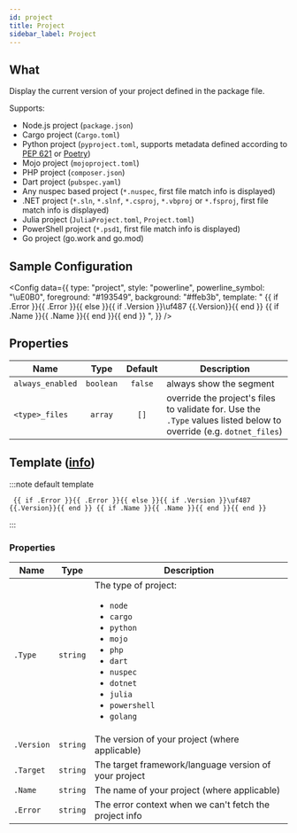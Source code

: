 ```yaml
---
id: project
title: Project
sidebar_label: Project
---
```


## What

Display the current version of your project defined in the package file.

Supports:

- Node.js project (`package.json`)
- Cargo project (`Cargo.toml`)
- Python project (`pyproject.toml`, supports metadata defined according to [PEP 621][pep621-standard] or [Poetry][poetry-standard])
- Mojo project (`mojoproject.toml`)
- PHP project (`composer.json`)
- Dart project (`pubspec.yaml`)
- Any nuspec based project (`*.nuspec`, first file match info is displayed)
- .NET project (`*.sln`, `*.slnf`, `*.csproj`, `*.vbproj` or `*.fsproj`, first file match info is displayed)
- Julia project (`JuliaProject.toml`, `Project.toml`)
- PowerShell project (`*.psd1`, first file match info is displayed)
- Go project (go.work and go.mod)

## Sample Configuration


<Config
  data={{
    type: "project",
    style: "powerline",
    powerline_symbol: "\uE0B0",
    foreground: "#193549",
    background: "#ffeb3b",
    template:
      " {{ if .Error }}{{ .Error }}{{ else }}{{ if .Version }}\uf487 {{.Version}}{{ end }} {{ if .Name }}{{ .Name }}{{ end }}{{ end }} ",
  }}
/>

## Properties

| Name             |   Type    | Default | Description                                                                                                         |
| ---------------- | :-------: | :-----: | ------------------------------------------------------------------------------------------------------------------- |
| `always_enabled` | `boolean` | `false` | always show the segment                                                                                             |
| `<type>_files`   |  `array`  |  `[]`   | override the project's files to validate for. Use the `.Type` values listed below to override (e.g. `dotnet_files`) |

## Template ([info][templates])

:::note default template

```template
 {{ if .Error }}{{ .Error }}{{ else }}{{ if .Version }}\uf487 {{.Version}}{{ end }} {{ if .Name }}{{ .Name }}{{ end }}{{ end }}
```

:::

### Properties

| Name       | Type     | Description                                                                                                                                                                                                       |
| ---------- | -------- | ----------------------------------------------------------------------------------------------------------------------------------------------------------------------------------------------------------------- |
| `.Type`    | `string` | The type of project:<ul><li>`node`</li><li>`cargo`</li><li>`python`</li><li>`mojo`</li><li>`php`</li><li>`dart`</li><li>`nuspec`</li><li>`dotnet`</li><li>`julia`</li><li>`powershell`</li><li>`golang`</li></ul> |
| `.Version` | `string` | The version of your project (where applicable)                                                                                                                                                                    |
| `.Target`  | `string` | The target framework/language version of your project                                                                                                                                                             |
| `.Name`    | `string` | The name of your project  (where applicable)                                                                                                                                                                      |
| `.Error`   | `string` | The error context when we can't fetch the project info                                                                                                                                                            |

[templates]: /docs/configuration/templates
[pep621-standard]: https://peps.python.org/pep-0621/
[poetry-standard]: https://python-poetry.org/docs/pyproject/
